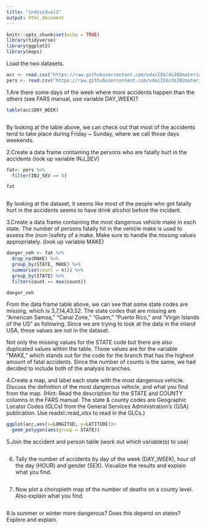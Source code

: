 ```yaml
---
title: "individual2"
output: html_document
---
```


```r
knitr::opts_chunk$set(echo = TRUE)
library(tidyverse)
library(ggplot2)
library(maps)
```

Load the two datasets.

```r
acc <- read.csv("https://raw.githubusercontent.com/xdaiISU/ds202materials/master/hwlabs/fars2017/accident.csv", stringsAsFactors = FALSE)
pers <- read.csv("https://raw.githubusercontent.com/xdaiISU/ds202materials/master/hwlabs/fars2017/person.csv", stringsAsFactors = FALSE)

```

1.Are there some days of the week where more accidents happen than the others (see FARS manual, use variable DAY_WEEK)?


```r
table(acc$DAY_WEEK)



```
By looking at the table above, we can check out that most of the accidents tend to take place during Friday ~ Sunday, where we call those days weekends. 


2.Create a data frame containing the persons who are fatally hurt in the accidents (look up variable INJ_SEV)
```r
fat<- pers %>%
  filter(INJ_SEV == 4)

fat



```
By looking at the dataset, it seems like most of the people who got fatally hurt in the accidents seems to have drink alcohol before the incident. 



3.Create a data frame containing the most dangerous vehicle make in each state. The number of persons fatally hit in the vehicle make is used to assess the (non-)safety of a make.
Make sure to handle the missing values appropriately. (look up variable MAKE)

```r
danger_veh <- fat %>%
  drop_na(MAKE) %>%
  group_by(STATE, MAKE) %>%
  summarise(count = n()) %>%
  group_by(STATE) %>%
  filter(count == max(count))

danger_veh
```
From the data frame table above, we can see that some state codes are missing, which is 3,7,14,43,52. The state codes that are missing are "American Samoa," "Canal Zone," "Guam," "Puerto Rico," and "Virgin Islands of the US" as following. Since we are trying to look at the data in the inland USA, those values are not in the dataset. 

Not only the missing values for the STATE code but there are also duplicated values within the table. Those values are for the variable "MAKE," which stands out for the code for the branch that has the highest amount of fatal accidents. Since the number of counts is the same, we had decided to include both of the analysis branches. 




4.Create a map, and label each state with the most dangerous vehicle. Discuss the definition of the most dangerous vehicle, and what you find from the map. (Hint: Read the description for the STATE and COUNTY columns in the FARS manual. The state & county codes are Geographic Locator Codes (GLCs) from the General Services Administration’s (GSA) publication. Use readxl::read_xlsx to read in the GLCs.)

```r
ggplot(acc,aes(x=LONGITUD, y=LATITUDE))+
  geom_polygon(aes(group = STATE))

```



5.Join the accident and person table (work out which variable(s) to use)

```r

```



6. Tally the number of accidents by day of the week (DAY_WEEK), hour of the day (HOUR) and gender (SEX). Visualize the results and explain what you find.

```r

```


7. Now plot a choropleth map of the number of deaths on a county level. Also explain what you find.

```r

```


8.Is summer or winter more dangerous? Does this depend on states? Explore and explain.

```r

```

